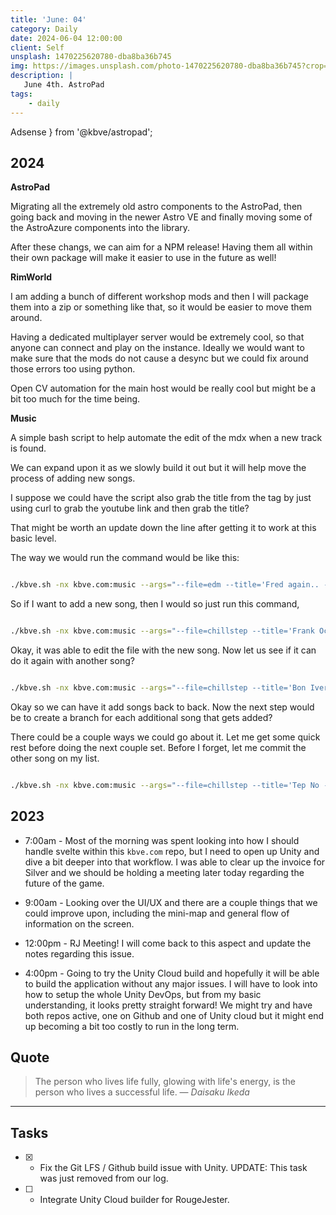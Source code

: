 ```yaml
---
title: 'June: 04'
category: Daily
date: 2024-06-04 12:00:00
client: Self
unsplash: 1470225620780-dba8ba36b745
img: https://images.unsplash.com/photo-1470225620780-dba8ba36b745?crop=entropy&cs=srgb&fm=jpg&ixid=MnwzNjM5Nzd8MHwxfHJhbmRvbXx8fHx8fHx8fDE2ODE3NDg2ODY&ixlib=rb-4.0.3&q=85
description: |
   June 4th. AstroPad
tags:
    - daily
---
```



  Adsense
} from '@kbve/astropad';


## 2024

**AstroPad**

Migrating all the extremely old astro components to the AstroPad, then going back and moving in the newer Astro VE and finally moving some of the AstroAzure components into the library.

After these changs, we can aim for a NPM release! Having them all within their own package will make it easier to use in the future as well!

**RimWorld**

I am adding a bunch of different workshop mods and then I will package them into a zip or something like that, so it would be easier to move them around.

Having a dedicated multiplayer server would be extremely cool, so that anyone can connect and play on the instance. Ideally we would want to make sure that the mods do not cause a desync but we could fix around those errors too using python.

Open CV automation for the main host would be really cool but might be a bit too much for the time being.

**Music**

A simple bash script to help automate the edit of the mdx when a new track is found.

We can expand upon it as we slowly build it out but it will help move the process of adding new songs.

I suppose we could have the script also grab the title from the tag by just using curl to grab the youtube link and then grab the title?

That might be worth an update down the line after getting it to work at this basic level.

The way we would run the command would be like this:

```bash

./kbve.sh -nx kbve.com:music --args="--file=edm --title='Fred again.. - Billie (Loving Arms)' --ytid=XqUZcHBsU5I"

```

So if I want to add a new song, then I would so just run this command,

```bash

./kbve.sh -nx kbve.com:music --args="--file=chillstep --title='Frank Ocean x Moderat - Chanel x A New Error (Fred Again Mashup Remake)' --ytid=zM0YGiaRfko"

```

Okay, it was able to edit the file with the new song.
Now let us see if it can do it again with another song?

```bash

./kbve.sh -nx kbve.com:music --args="--file=chillstep --title='Bon Iver - Perth (JacM Chillstep Remix)' --ytid=BJ1WADbGYIE"

```

Okay so we can have it add songs back to back. Now the next step would be to create a branch for each additional song that gets added?

There could be a couple ways we could go about it. Let me get some quick rest before doing the next couple set. Before I forget, let me commit the other song on my list.

```bash

./kbve.sh -nx kbve.com:music --args="--file=chillstep --title='Tep No - Pacing (Elkoe Remix)' --ytid=BA01rTCQ3Bk"

```

<Adsense />

## 2023

- 7:00am - Most of the morning was spent looking into how I should handle svelte within this `kbve.com` repo, but I need to open up Unity and dive a bit deeper into that workflow.
I was able to clear up the invoice for Silver and we should be holding a meeting later today regarding the future of the game.

- 9:00am - Looking over the UI/UX and there are a couple things that we could improve upon, including the mini-map and general flow of information on the screen.

- 12:00pm - RJ Meeting! I will come back to this aspect and update the notes regarding this issue.

- 4:00pm - Going to try the Unity Cloud build and hopefully it will be able to build the application without any major issues.
I will have to look into how to setup the whole Unity DevOps, but from my basic understanding, it looks pretty straight forward!
We might try and have both repos active, one on Github and one of Unity cloud but it might end up becoming a bit too costly to run in the long term.

## Quote

> The person who lives life fully, glowing with life's energy, is the person who lives a successful life.
> — <cite>Daisaku Ikeda</cite>

---

## Tasks

- [X] - Fix the Git LFS / Github build issue with Unity. UPDATE: This task was just removed from our log.
- [ ] - Integrate Unity Cloud builder for RougeJester.

